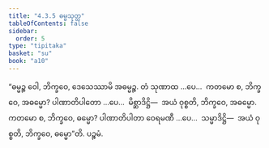 ```yaml
---
title: "4.3.5 ဓမ္မသုတ္တ"
tableOfContents: false
sidebar:
  order: 5
type: "tipitaka"
basket: "su"
book: "a10"
---
```



<DynamicBreadcrumb />

<Division number="182" book="a10" e="ch" v="17" p="483">

<Paragraph number="1333" book="a10">
“ဓမ္မဉ္စ ဝေါ, ဘိက္ခဝေ, ဒေသေဿာမိ အဓမ္မဉ္စ. တံ သုဏာထ …ပေ…  ကတမော စ, ဘိက္ခဝေ, အဓမ္မော? ပါဏာတိပါတော …ပေ…  မိစ္ဆာဒိဋ္ဌိ—  အယံ ဝုစ္စတိ, ဘိက္ခဝေ, အဓမ္မော.
</Paragraph>

<Paragraph number="1334" book="a10">
ကတမော စ, ဘိက္ခဝေ, ဓမ္မော? ပါဏာတိပါတာ ဝေရမဏီ …ပေ…  သမ္မာဒိဋ္ဌိ—  အယံ ဝုစ္စတိ, ဘိက္ခဝေ, ဓမ္မော”တိ.

</Paragraph>
</Division>

<Paragraph number="1335" type="center" book="a10">
ပဉ္စမံ.
</Paragraph>
